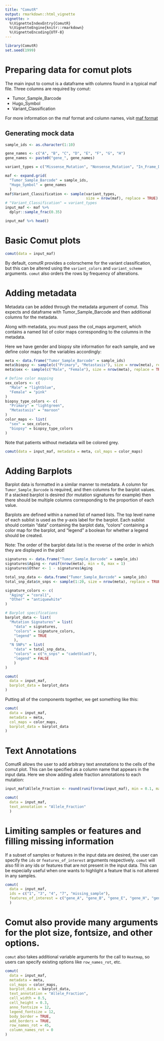 ```yaml
---
title: "ComutR"
output: rmarkdown::html_vignette
vignette: >
  %\VignetteIndexEntry{ComutR}
  %\VignetteEngine{knitr::rmarkdown}
  %\VignetteEncoding{UTF-8}
---
```


```r
library(ComutR)
set.seed(1999)
```

# Preparing data for comut plots

The main input to comut is a dataframe with columns found in a typical maf file. Three columns are required by comut:

- Tumor_Sample_Barcode
- Hugo_Symbol
- Variant_Classification

For more information on the maf format and column names, visit [maf format](https://docs.gdc.cancer.gov/Data/File_Formats/MAF_Format/)

## Generating mock data

```r
sample_ids <- as.character(1:10)

gene_names <- c("A", "B", "C", "D", "E", "F", "G", "H")
gene_names <- paste0("gene_", gene_names)

variant_types = c("Missense_Mutation", "Nonsense_Mutation", "In_Frame_Del", "In_Frame_Del", "Missense_Mutation", "Nonsense_Mutation", "Nonsense_Mutation")

maf <- expand.grid(
  "Tumor_Sample_Barcode" = sample_ids,
  "Hugo_Symbol" = gene_names
  )
maf$Variant_Classification <- sample(variant_types,
                                     size = nrow(maf), replace = TRUE)
# "Variant_Classification" = variant_types
input_maf <- maf %>%
  dplyr::sample_frac(0.35)

input_maf %>% head()
```

# Basic Comut plots

```r
comut(data = input_maf)
```

By default, comutR provides a colorscheme for the variant classification, but this can be altered using the `variant_colors` and `variant_scheme` arguments. `comut` also orders the rows by frequency of alterations.

# Adding metadata

Metadata can be added through the metadata argument of comut. This expects and dataframe with Tumor_Sample_Barcode and then additional columns for the metadata.

Along with metadata, you must pass the col_maps argument, which contains a named list of color maps corresponding to the columns in the metadata.

Here we have gender and biopsy site information for each sample, and we define color maps for the variables accordingly:

```r
meta <- data.frame("Tumor_Sample_Barcode" = sample_ids)
meta$biopsy <- sample(c("Primary", "Metastasis"), size = nrow(meta), replace = TRUE)
meta$sex <- sample(c("Male", "Female"), size = nrow(meta), replace = TRUE)

# Define color mapping
sex_colors <- c(
  "Male" = "lightblue",
  "Female" = "pink"
)
biopsy_type_colors <- c(
  "Primary" = "lightgreen",
  "Metastasis" = "maroon"
)
color_maps <- list(
  "sex" = sex_colors,
  "biopsy" = biopsy_type_colors
)
```

Note that patients without metadata will be colored grey.

```r
comut(data = input_maf, metadata = meta, col_maps = color_maps)
```

# Adding Barplots

Barplot data is formatted in a similar manner to metadata. A column for `Tumor_Sample_Barcode` is required, and then columns for the barplot values. If a stacked barplot is desired (for mutation signatures for example) then there should be multiple columns corresponding to the proportion of each value.

Barplots are defined within a named list of named lists. The top level name of each sublist is used as the y-axis label for the barplot. Each sublist should contain "data" containing the barplot data, "colors" containing a color map for the barplot, and "legend" a boolean for whether a legend should be created.

Note: The order of the barplot data list is the reverse of the order in which they are displayed in the plot!

```r
signatures <- data.frame("Tumor_Sample_Barcode" = sample_ids)
signatures$Aging <- runif(nrow(meta), min = 0, max = 1)
signatures$Other <- 1 - signatures$Aging

total_snp_data <- data.frame("Tumor_Sample_Barcode" = sample_ids)
total_snp_data$n_snps <- sample(1:20, size = nrow(meta), replace = TRUE)

signature_colors <- c(
  "Aging" = "coral1",
  "Other" = "antiquewhite"
)

# Barplot specifications
barplot_data <- list(
  "Mutation Signatures" = list(
    "data" = signatures,
    "colors" = signature_colors,
    "legend" = TRUE
    ),
  "N SNPs" = list(
    "data" = total_snp_data,
    "colors" = c("n_snps" = "cadetblue3"),
    "legend" = FALSE
    )
)
```

```r
comut(
  data = input_maf,
  barplot_data = barplot_data
)
```

Putting all of the components together, we get something like this:

```r
comut(
  data = input_maf,
  metadata = meta,
  col_maps = color_maps,
  barplot_data = barplot_data
)
```

# Text Annotations

ComutR allows the user to add arbitrary text annotations to the cells of the comut plot. This can be specified as a column name that appears in the input data. Here we show adding allele fraction annotations to each mutation:

```r
input_maf$Allele_Fraction <- round(runif(nrow(input_maf), min = 0.1, max = 1), 1)

comut(
  data = input_maf,
  text_annotation = "Allele_Fraction"
  )
```

# Limiting samples or features and filling missing information

If a subset of samples or features in the input data are desired, the user can specify the `ids` or `features_of_interest` arguments respectively. `comut` will also fill in any ids or features that are not present in the input data. This can be especially useful when one wants to highlight a feature that is not altered in any samples.

```r
comut(
  data = input_maf,
  ids = c("1", "3", "4", "7", "missing_sample"),
  features_of_interest = c("gene_A", "gene_B", "gene_E", "gene_H", "gene_missing")
  )
```

# Comut also provide many arguments for the plot size, fontsize, and other options.

`comut` also takes additional variable arguments for the call to `Heatmap`, so users can specify existing options like `row_names_rot`, etc.

```r
comut(
  data = input_maf,
  metadata = meta,
  col_maps = color_maps,
  barplot_data = barplot_data,
  text_annotation = "Allele_Fraction",
  cell_width = 0.5,
  cell_height = 0.3,
  anno_fontsize = 12,
  legend_fontsize = 12,
  body_border = TRUE,
  add_borders = TRUE,
  row_names_rot = 45,
  column_names_rot = 0
)
```
